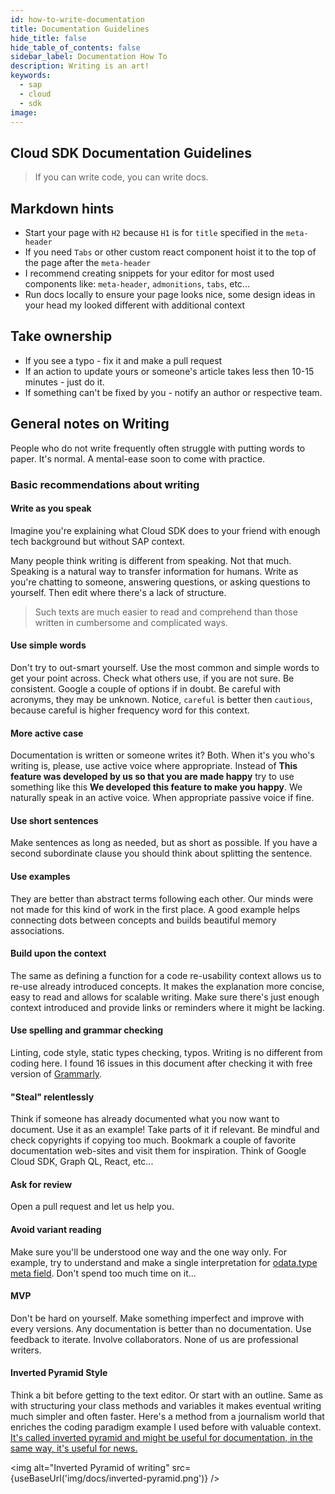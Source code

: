 ```yaml
---
id: how-to-write-documentation
title: Documentation Guidelines
hide_title: false
hide_table_of_contents: false
sidebar_label: Documentation How To
description: Writing is an art!
keywords:
  - sap
  - cloud
  - sdk
image:
---
```



## Cloud SDK Documentation Guidelines

> If you can write code, you can write docs.

## Markdown hints

- Start your page with `H2` because `H1` is for `title` specified in the `meta-header`
- If you need `Tabs` or other custom react component hoist it to the top of the page after the `meta-header`
- I recommend creating snippets for your editor for most used components like: `meta-header`, `admonitions`, `tabs`, etc...
- Run docs locally to ensure your page looks nice, some design ideas in your head my looked different with additional context

## Take ownership

- If you see a typo - fix it and make a pull request
- If an action to update yours or someone's article takes less then 10-15 minutes - just do it.
- If something can't be fixed by you - notify an author or respective team.

## General notes on Writing

People who do not write frequently often struggle with putting words to paper.
It's normal. A mental-ease soon to come with practice.

### Basic recommendations about writing

#### Write as you speak

Imagine you're explaining what Cloud SDK does to your friend with enough tech background but without SAP context.

Many people think writing is different from speaking.
Not that much.
Speaking is a natural way to transfer information for humans.
Write as you're chatting to someone, answering questions, or asking questions to yourself.
Then edit where there's a lack of structure.

> Such texts are much easier to read and comprehend than those written in cumbersome and complicated ways.

#### Use simple words

Don't try to out-smart yourself.
Use the most common and simple words to get your point across.
Check what others use, if you are not sure.
Be consistent.
Google a couple of options if in doubt.
Be careful with acronyms, they may be unknown.
Notice, `careful` is better then `cautious`, because careful is higher frequency word for this context.

#### More active case

Documentation is written or someone writes it?
Both.
When it's you who's writing is, please, use active voice where appropriate.
Instead of **This feature was developed by us so that you are made happy** try to use something like this **We
developed this feature to make you happy**.
We naturally speak in an active voice.
When appropriate passive voice if fine.

#### Use short sentences

Make sentences as long as needed, but as short as possible.
If you have a second subordinate clause you should think about splitting the sentence.

#### Use examples

They are better than abstract terms following each other.
Our minds were not made for this kind of work in the first place.
A good example helps connecting dots between concepts and builds beautiful memory associations.

#### Build upon the context

The same as defining a function for a code re-usability context allows us to re-use already introduced concepts.
It makes the explanation more concise, easy to read and allows for scalable writing.
Make sure there's just enough context introduced and provide links or reminders where it might be lacking.

#### Use spelling and grammar checking

Linting, code style, static types checking, typos.
Writing is no different from coding here.
I found 16 issues in this document after checking it with free version of [Grammarly](https://www.grammarly.com/).

#### "Steal" relentlessly

Think if someone has already documented what you now want to document.
Use it as an example!
Take parts of it if relevant.
Be mindful and check copyrights if copying too much.
Bookmark a couple of favorite documentation web-sites and visit them for inspiration.
Think of Google Cloud SDK, Graph QL, React, etc...

#### Ask for review

Open a pull request and let us help you.

#### Avoid variant reading

Make sure you'll be understood one way and the one way only.
For example, try to understand and make a single interpretation for [odata.type meta field](http://docs.oasis-open.org/odata/odata-json-format/v4.01/odata-json-format-v4.01.html#sec_ControlInformationtypeodatatype).
Don't spend too much time on it...

#### MVP

Don't be hard on yourself.
Make something imperfect and improve with every versions.
Any documentation is better than no documentation.
Use feedback to iterate.
Involve collaborators.
None of us are professional writers.

#### Inverted Pyramid Style

Think a bit before getting to the text editor. Or start with an outline. Same as with structuring your class methods and
variables it makes eventual writing much simpler and often faster. Here's a method from a journalism world that enriches
the coding paradigm example I used before with valuable context. [It's called inverted pyramid and might be useful for
documentation, in the same way, it's useful for news.](<https://en.wikipedia.org/wiki/Inverted_pyramid_(journalism)>)

<img
  alt="Inverted Pyramid of writing"
  src={useBaseUrl('img/docs/inverted-pyramid.png')}
/>
